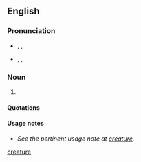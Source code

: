 {{see|creature}}
==English==

===Pronunciation===
* {{a|UK}} {{enPR|/krē.ā'tyo͝ə/}}, {{IPA|/kɹiːˈeɪtjʊə/}}, {{SAMPA|/kr\i:"eItju@/}}
* {{a|US}} {{enPR|/krē.ā'chər/}}, {{IPA|/kɻiːˈeɪʧɚ/}}, {{SAMPA|/kr\`i:"eItS@`/}}

===Noun===
{{en-noun}}

# {{context|archaic|chiefly|literary|and|philosophy}} {{alternative spelling of|[[creature#English|creature]]}}

====Quotations====
{{seecites}}

====Usage notes====
* ''See the pertinent usage note at [[creature#Usage notes|creature]].''

[[Category:English words spelled with diacritics|creature]]